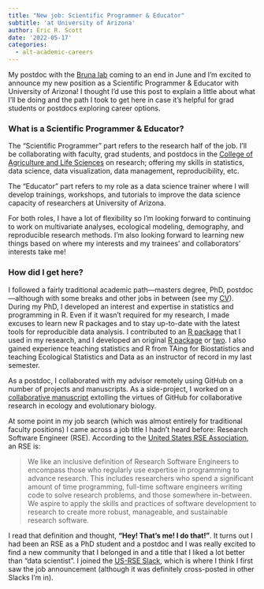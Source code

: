 ```yaml
---
title: "New job: Scientific Programmer & Educator"
subtitle: 'at University of Arizona'
author: Eric R. Scott
date: '2022-05-17'
categories:
  - alt-academic-careers
---
```


My postdoc with the [Bruna lab](https://tropicos.netlify.app/) coming to an end in June and I'm excited to announce my new position as a Scientific Programmer & Educator with University of Arizona!
I thought I'd use this post to explain a little about what I'll be doing and the path I took to get here in case it's helpful for grad students or postdocs exploring career options.
<!--# add link to the landing page for the dept or something? -->

### What is a Scientific Programmer & Educator?

The "Scientific Programmer" part refers to the research half of the job.
I'll be collaborating with faculty, grad students, and postdocs in the [College of Agriculture and Life Sciences](https://ag.arizona.edu/) on research; offering my skills in statistics, data science, data visualization, data management, reproducibility, etc.

The "Educator" part refers to my role as a data science trainer where I will develop trainings, workshops, and tutorials to improve the data science capacity of researchers at University of Arizona.

For both roles, I have a lot of flexibility so I'm looking forward to continuing to work on multivariate analyses, ecological modeling, demography, and reproducible research methods.
I'm also looking forward to learning new things based on where my interests and my trainees' and collaborators' interests take me!

### How did I get here?

I followed a fairly traditional academic path---masters degree, PhD, postdoc---although with some breaks and other jobs in between (see my [CV](https://www.ericrscott.com/files/Eric%20Scott%20cv.pdf)).
During my PhD, I developed an interest and expertise in statistics and programming in R.
Even if it wasn't required for my research, I made excuses to learn new R packages and to stay up-to-date with the latest tools for reproducible data analysis.
I contributed to an [R package](https://docs.ropensci.org/webchem/) that I used in my research, and I developed an original [R package](https://github.com/Aariq/holodeck) or [two](https://github.com/Aariq/bumbl).
I also gained experience teaching statistics and R from TAing for Biostatistics and teaching Ecological Statistics and Data as an instructor of record in my last semester.

As a postdoc, I collaborated with my advisor remotely using GitHub on a number of projects and manuscripts.
As a side-project, I worked on a [collaborative manuscript](https://github.com/SORTEE-Github-Hackathon/manuscript) extolling the virtues of GitHub for collaborative research in ecology and evolutionary biology.

At some point in my job search (which was almost entirely for traditional faculty positions) I came across a job title I hadn't heard before: Research Software Engineer (RSE).
According to the [United States RSE Association](us-rse.org), an RSE is:

> We like an inclusive definition of Research Software Engineers to encompass those who regularly use expertise in programming to advance research.
> This includes researchers who spend a significant amount of time programming, full-time software engineers writing code to solve research problems, and those somewhere in-between.
> We aspire to apply the skills and practices of software development to research to create more robust, manageable, and sustainable research software.

I read that definition and thought, **"Hey! That's me! I do that!"**.
It turns out I had been an RSE as a PhD student and a postdoc and I was really excited to find a new community that I belonged in and a title that I liked a lot better than "data scientist".
I joined the [US-RSE Slack](https://us-rse.org/join/), which is where I think I first saw the job announcement (although it was definitely cross-posted in other Slacks I'm in).
